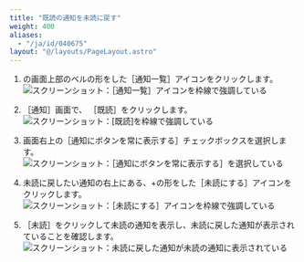 ```yaml
---
title: "既読の通知を未読に戻す"
weight: 400
aliases:
  - "/ja/id/040675"
layout: "@/layouts/PageLayout.astro"
---
```




1. <Kintone />の画面上部のベルの形をした<Wovn>［通知一覧］</Wovn>アイコンをクリックします。<Wovn></Wovn>  
   <Img src="/k/kintone/img-ja/revert_to_unread_img01.png" alt="スクリーンショット：［通知一覧］アイコンを枠線で強調している" />

1. <Wovn>［通知］</Wovn>画面で、 <Wovn>［既読］</Wovn>をクリックします。  
   <Img src="/k/kintone/img-ja/revert_to_unread_img02.png" alt="スクリーンショット：[既読]を枠線で強調している" />

1. 画面右上の<Wovn>［通知にボタンを常に表示する］</Wovn>チェックボックスを選択します。<Wovn></Wovn>  
   <Img src="/k/kintone/img-ja/revert_to_unread_img03.png" alt="スクリーンショット：［通知にボタンを常に表示する］を選択している" />

1. 未読に戻したい通知の右上にある、+の形をした<Wovn>［未読にする］</Wovn>アイコンをクリックします。<Wovn></Wovn>  
   <Img src="/k/kintone/img-ja/revert_to_unread_img04.png" alt="スクリーンショット：［未読にする］アイコンを枠線で強調している" />

1. <Wovn>［未読］</Wovn>をクリックして未読の通知を表示し、未読に戻した通知が表示されていることを確認します。  
   <Img src="/k/kintone/img-ja/revert_to_unread_img06.png" alt="スクリーンショット：未読に戻した通知が未読の通知に表示されている" />
